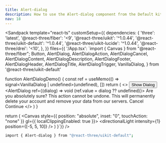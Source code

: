 ```yaml
---
title: Alert-dialog
description: How to use the Alert-dialog component from the Default kit.
nav: 18
---
```


<Sandpack
  template="react-ts"
  customSetup={{
    dependencies: {
      'three': 'latest',
      '@react-three/fiber': '<9',
      '@react-three/uikit': '^1.0.44',
      '@react-three/uikit-default': '^1.0.44',
      '@react-three/uikit-lucide': '^1.0.44',
      '@react-three/drei': '<10',
    },
  }}
  files={{
    '/App.tsx': `import { Canvas } from "@react-three/fiber";
  Button,
  AlertDialog,
  AlertDialogAction,
  AlertDialogCancel,
  AlertDialogContent,
  AlertDialogDescription,
  AlertDialogFooter,
  AlertDialogHeader,
  AlertDialogTitle,
  AlertDialogTrigger,
  VanillaDialog,
} from '@react-three/uikit-default'

function AlertDialogDemo() {
  const ref = useMemo(() => signal<VanillaDialog | undefined>(undefined), [])
  return (
    <>
      <AlertDialogTrigger dialog={ref}>
        <Button variant="outline">
          <Text>Show Dialog</Text>
        </Button>
      </AlertDialogTrigger>
      <AlertDialog ref={(dialog) => void (ref.value = dialog ?? undefined)}>
        <AlertDialogContent>
          <AlertDialogHeader>
            <AlertDialogTitle>
              <Text>Are you absolutely sure?</Text>
            </AlertDialogTitle>
            <AlertDialogDescription>
              <Text>
                This action cannot be undone. This will permanently delete your account and remove your data from our
                servers.
              </Text>
            </AlertDialogDescription>
          </AlertDialogHeader>
          <AlertDialogFooter>
            <AlertDialogCancel>
              <Text>Cancel</Text>
            </AlertDialogCancel>
            <AlertDialogAction>
              <Text>Continue</Text>
            </AlertDialogAction>
          </AlertDialogFooter>
        </AlertDialogContent>
      </AlertDialog>
    </>
  )
}

  return (
    <Canvas style={{ position: "absolute", inset: "0", touchAction: "none" }} gl={{ localClippingEnabled: true }}>
      <ambientLight intensity={0.5} />
      <directionalLight intensity={1} position={[-5, 5, 10]} />
      <Fullscreen
        overflow="scroll"
        flexDirection="column"
        alignItems="center"
        padding={32}
        backgroundColor={colors.background}
      >
        <AlertDialogDemo />
      </Fullscreen>
    </Canvas>
  )
}`}}
/>

```bash
import { Alert-dialog } from "@react-three/uikit-default";
```